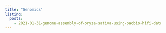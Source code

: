 ```yaml
---
title: "Genomics"
listing:
  posts:
    - 2021-01-31-genome-assembly-of-oryza-sativa-using-pacbio-hifi-dataset
---
```









